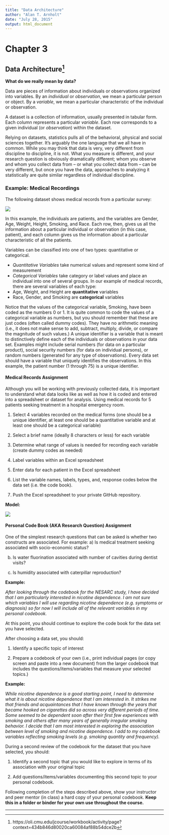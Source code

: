 ```yaml
---
title: "Data Architecture"
author: "Alan T. Arnholt"
date: "July 28, 2015"
output: html_document
---
```


# Chapter 3
## Data Architecture^[https://oli.cmu.edu/jcourse/workbook/activity/page?context=434b846d80020ca60084af88b54dce2b]

**What do we really mean by data?**

Data are pieces of information about individuals or observations organized into variables. By an *individual* or *observation*, we mean a particular person or object. By a *variable*, we mean a particular characteristic of the individual or observation.

A dataset is a collection of information, usually presented in tabular form. Each column represents a particular *variable*. Each row corresponds to a given individual (or *observation*) within the dataset.

Relying on datasets, statistics pulls all of the behavioral, physical and social sciences together. It’s arguably the one language that we all have in common. While you may think that data is very, very different from discipline to discipline, it is not. What you measure is different, and your research question is obviously dramatically different; whom you observe and whom you collect data from -- or what you collect data from -- can be very different, but once you have the data, approaches to analyzing it statistically are quite similar regardless of individual discipline.

### Example: Medical Recordings
The following dataset shows medical records from a particular survey:

![](./graphics/exmedicalrecords.jpg)

In this example, the individuals are patients, and the variables are Gender, Age, Weight, Height, Smoking, and Race. Each row, then, gives us all the information about a particular individual or observation (in this case, patient), and each column gives us the information about a particular characteristic of all the patients.

Variables can be classified into one of two types: quantitative or categorical.

* *Quantitative Variables* take numerical values and represent some kind of measurement
* *Categorical Variables* take category or label values and place an individual into one of several groups. In our example of medical records, there are several variables of each type:
* Age, Weight, and Height are **quantitative** variables
* Race, Gender, and Smoking are **categorical** variables

Notice that the values of the categorical variable, Smoking, have been coded as the numbers 0 or 1. It is quite common to code the values of a categorical variable as numbers, but you should remember that these are just codes (often called dummy codes). They have no arithmetic meaning (i.e., it does not make sense to add, subtract, multiply, divide, or compare the magnitude of such values.)
A unique identifier is a variable that is meant to distinctively define each of the individuals or observations in your data set. Examples might include serial numbers (for data on a particular product), social security numbers (for data on individual persons), or random numbers (generated for any type of observations). Every data set should have a variable that uniquely identifies the observations. In this example, the patient number (1 through 75) is a unique identifier.

#### Medical Records Assignment
Although you will be working with previously collected data, it is important to understand what data looks like as well as how it is coded and entered into a spreadsheet or dataset for analysis.
Using medical records for 5 patients seeking treatment in a hospital emergency room.

1. Select 4 variables recorded on the medical forms (one should be a unique identifier, at least one should be a quantitative variable and at least one should be a categorical variable)

2. Select a brief name (ideally 8 characters or less) for each variable

3. Determine what range of values is needed for recording each variable (create dummy codes as needed)

4. Label variables within an Excel spreadsheet

5. Enter data for each patient in the Excel spreadsheet

6. List the variable names, labels, types, and, response codes below the data set (i.e. the code book).

7. Push the Excel spreadsheet to your private GitHub repository.

**Model:**

![](./graphics/exexcel.jpg)

#### Personal Code Book (AKA Research Question) Assignment

One of the simplest research questions that can be asked is whether two constructs are associated. For example:
a) Is medical treatment seeking associated with socio-economic status?

b) Is water fluorination associated with number of cavities during dentist visits?

c) Is humidity associated with caterpillar reproduction?

**Example:**

*After looking through the codebook for the NESARC study, I have decided that I am particularly interested in nicotine dependence. I am not sure which variables I will use regarding nicotine dependence (e.g. symptoms or diagnosis) so for now I will include all of the relevant variables in my personal codebook.*

At this point, you should continue to explore the code book for the data set you have selected.

After choosing a data set, you should:

1. Identify a specific topic of interest

2. Prepare a codebook of your own (i.e., print individual pages (or copy screen and paste into a new document) from the larger codebook that includes the questions/items/variables that measure your selected topics.)

**Example:**

*While nicotine dependence is a good starting point, I need to determine what it is about nicotine dependence that I am interested in. It strikes me that friends and acquaintances that I have known through the years that became hooked on cigarettes did so across very different periods of time. Some seemed to be dependent soon after their first few experiences with smoking and others after many years of generally irregular smoking behavior. I decide that I am most interested in exploring the association between level of smoking and nicotine dependence. I add to my codebook variables reflecting smoking levels (e.g. smoking quantity and frequency).*

During a second review of the codebook for the dataset that you have selected, you should:

1. Identify a second topic that you would like to explore in terms of its association with your original topic

2. Add questions/items/variables documenting this second topic to your personal codebook.

Following completion of the steps described above, show your instructor and peer mentor (in class) a hard copy of your personal codebook. **Keep this in a folder or binder for your own use throughout the course.**

------------------------